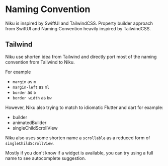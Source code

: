 # Naming Convention
Niku is inspired by SwiftUI and TailwindCSS.
Property builder approach from SwiftUI and Naming Convention heavily inspired by TailwindCSS.

## Tailwind
Niku use shorten idea from Tailwind and directly port most of the naming convention from Tailwind to Niku.

For example 
- `margin` as `m`
- `margin-left` as `ml`
- `border` as `b`
- `border width` as `bw`

However, Niku also trying to match to idiomatic Flutter and dart for example:
- builder
- animatedBuilder
- singleChildScrollView

Niku also uses some shorten name a `scrollable` as a reduced form of `singleChildScrollView`.

Mostly if you don't know if a widget is available, you can try using a full name to see autocomplete suggestion.
